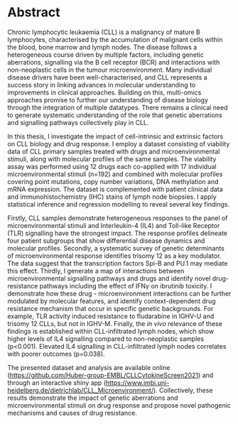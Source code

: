# Abstract {-}
Chronic lymphocytic leukaemia (CLL) is a malignancy of mature B lymphocytes, characterised by the accumulation of malignant cells within the blood, bone marrow and lymph nodes. The disease follows a heterogeneous course driven by multiple factors, including genetic aberrations, signalling via the B cell receptor (BCR) and interactions with non-neoplastic cells in the tumour microenvironment. Many individual disease drivers have been well-characterised, and CLL represents a success story in linking advances in molecular understanding to improvements in clinical approaches. Building on this, multi-omics approaches promise to further our understanding of disease biology through the integration of multiple datatypes.  There remains a clinical need to generate systematic understanding of the role that genetic aberrations and signalling pathways collectively play in CLL.

In this thesis, I investigate the impact of cell-intrinsic and extrinsic factors on CLL biology and drug response. I employ a dataset consisting of viability data of CLL primary samples treated with drugs and microenvironmental stimuli, along with molecular profiles of the same samples. The viability assay was performed using 12 drugs each co-applied with 17 individual microenvironmental stimuli (n=192) and combined with molecular profiles covering point mutations, copy number variations, DNA methylation and mRNA expression. The dataset is complemented with patient clinical data and immunohistochemistry (IHC) stains of lymph node biopsies.  I apply statistical inference and regression modelling to reveal several key findings.
 
Firstly, CLL samples demonstrate heterogeneous responses to the panel of microenvironmental stimuli and Interleukin-4 (IL4) and Toll-like Receptor (TLR) signalling have the strongest impact. The response profiles delineate four patient subgroups that show differential disease dynamics and molecular profiles. Secondly, a systematic survey of genetic determinants of microenvironmental response identifies trisomy 12 as a key modulator. The data suggest that the transcription factors Spi-B and PU.1 may mediate this effect. Thirdly, I generate a map of interactions between microenvironmental signalling pathways and drugs and identify novel drug-resistance pathways including the effect of IFN$\gamma$ on ibrutinib toxicity. I demonstrate how these drug - microenvironment interactions can be further modulated by molecular features, and identify context-dependent drug resistance mechanism that occur in specific genetic backgrounds. For example, TLR activity induced resistance to fludarabine in IGHV-U and trisomy 12 CLLs, but not in IGHV-M. Finally, the *in vivo* relevance of these findings is established within CLL-infiltrated lymph nodes, which show higher levels of IL4 signalling compared to non-neoplastic samples (p<0.001). Elevated IL4 signalling in CLL-infiltrated lymph nodes correlates with poorer outcomes (p=0.038). 

The presented dataset and analysis are available online ([https://github.com/Huber-group-EMBL/CLLCytokineScreen2021](https://github.com/Huber-group-EMBL/CLLCytokineScreen2021)) and through an interactive shiny app ([https://www.imbi.uni-heidelberg.de/dietrichlab/CLL_Microenvironment/](https://www.imbi.uni-heidelberg.de/dietrichlab/CLL_Microenvironment/)). Collectively, these results demonstrate the impact of genetic aberrations and microenvironmental stimuli on drug response and propose novel pathogenic mechanisms and causes of drug resistance.